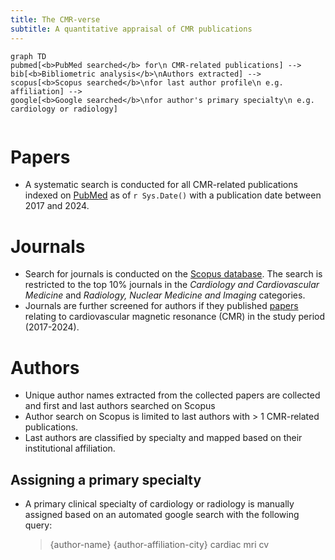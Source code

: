 ```yaml
---
title: The CMR-verse
subtitle: A quantitative appraisal of CMR publications
---
```


```mermaid
graph TD
pubmed[<b>PubMed searched</b> for\n CMR-related publications] -->
bib[<b>Bibliometric analysis</b>\nAuthors extracted] --> 
scopus[<b>Scopus searched</b>\nfor last author profile\n e.g. affiliation] --> 
google[<b>Google searched</b>\nfor author's primary specialty\n e.g. cardiology or radiology]
```

```r
```

# Papers
- A systematic search is conducted for all CMR-related publications indexed on [PubMed](https://pubmed.ncbi.nlm.nih.gov) as of `r Sys.Date()` with a publication date between 2017 and 2024.

# Journals
- Search for journals is conducted on the [Scopus database](https://www.scopus.com/). The search is restricted to the top 10% journals in the *Cardiology and Cardiovascular Medicine* and *Radiology, Nuclear Medicine and Imaging* categories. 
- Journals are further screened for authors if they published [papers](#papers) relating to cardiovascular magnetic resonance (CMR) in the study period (2017-2024).

# Authors
- Unique author names extracted from the collected papers are collected and first and last authors searched on Scopus
- Author search on Scopus is limited to last authors with > 1 CMR-related publications.
- Last authors are classified by specialty and mapped based on their institutional affiliation.

## Assigning a primary specialty
- A primary clinical specialty of cardiology or radiology is manually assigned based on an automated google search with the following query:

    > {author-name} {author-affiliation-city} cardiac mri cv